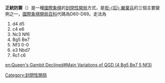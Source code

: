 {{Unreferenced|time=2020-11-06T15:41:37+00:00}}
{{Chess notation}}
{{Chess diagram|=
| tright
|
|rd|  |bd|qd|  |rd|kd|  
|pd|pd|  |nd|bd|pd|pd|pd
|  |  |pd|  |pd|nd|  |  
|  |  |  |pd|  |  |bl|  
|  |  |pl|pl|  |  |  |  
|  |  |nl|  |pl|nl|  |  
|pl|pl|  |  |  |pl|pl|pl
|  |  |rl|ql|kl|bl|  |rl
|正統防禦
}}
'''正統防禦'''（'''{{lang-en|Orthodox Defense}}'''）是一種[[國際象棋|國際象棋]]的[[封閉性開局|封閉性開局]]方式，是[[拒后翼棄兵|拒-{后}-翼棄兵]]的三個主要變例之一，[[國際象棋開局百科|國際象棋開局百科]]代碼為D60-D69。走法為

#d4 d5 
#c4 e6
#Nc3 Nf6
#Bg5 Be7 
#Nf3 0-0
#e3 Nbd7 
#Rc1 c6

[[en:Queen's_Gambit_Declined#Main_Variations_of_QGD_(4_Bg5_Be7_5_Nf3)|en:Queen's Gambit Declined#Main Variations of QGD (4 Bg5 Be7 5 Nf3)]]

[[Category:封閉性開局|Category:封閉性開局]]